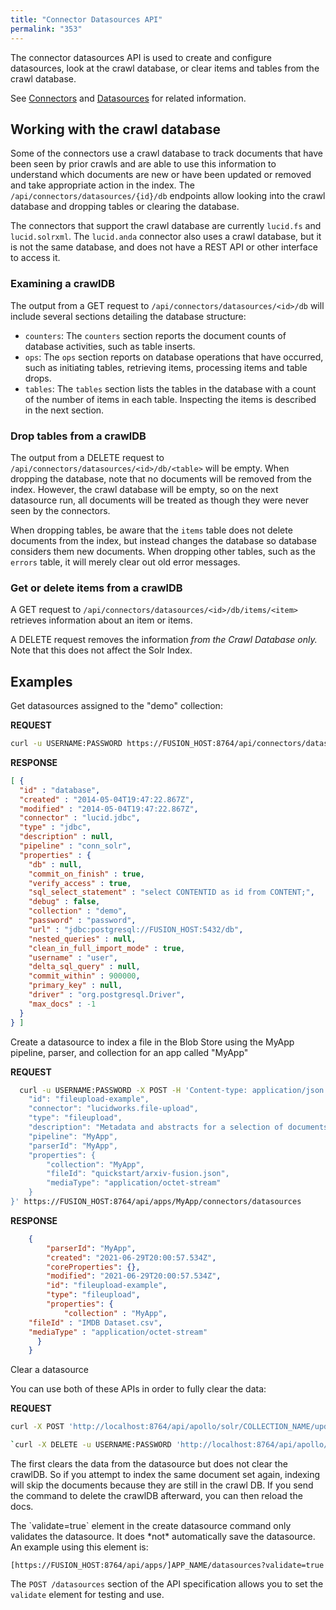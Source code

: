 ```yaml
---
title: "Connector Datasources API"
permalink: "353"
---
```


The connector datasources API is used to create and configure datasources, look at the crawl database, or clear items and tables from the crawl database.

See [Connectors](/fusion-connectors/2/index) and [Datasources](/fusion-server/4.2/163/index) for related information.

## Working with the crawl database

Some of the connectors use a crawl database to track documents that have been seen by prior crawls and are able to use this information to understand which documents are new or have been updated or removed and take appropriate action in the index. The `/api/connectors/datasources/{id}/db` endpoints allow looking into the crawl database and dropping tables or clearing the database.

The connectors that support the crawl database are currently `lucid.fs` and `lucid.solrxml`. The `lucid.anda` connector also uses a crawl database, but it is not the same database, and does not have a REST API or other interface to access it.

### Examining a crawlDB

The output from a GET request to `/api/connectors/datasources/<id>/db` will include several sections detailing the database structure:

* `counters`: The `counters` section reports the document counts of database activities, such as table inserts.
* `ops`: The `ops` section reports on database operations that have occurred, such as initiating tables, retrieving items, processing items and table drops.
* `tables`: The `tables` section lists the tables in the database with a count of the number of items in each table. Inspecting the items is described in the next section.

### Drop tables from a crawlDB

The output from a DELETE request to `/api/connectors/datasources/<id>/db/<table>` will be empty. When dropping the database, note that no documents will be removed from the index. However, the crawl database will be empty, so on the next datasource run, all documents will be treated as though they were never seen by the connectors.

When dropping tables, be aware that the `items` table does not delete documents from the index, but instead changes the database so database considers them new documents. When dropping other tables, such as the `errors` table, it will merely clear out old error messages.

### Get or delete items from a crawlDB

A GET request to `/api/connectors/datasources/<id>/db/items/<item>` retrieves information about an item or items.

A DELETE request removes the information *from the Crawl Database only.* Note that this does not affect the Solr Index.

## Examples

Get datasources assigned to the "demo" collection:

**REQUEST**

```bash
curl -u USERNAME:PASSWORD https://FUSION_HOST:8764/api/connectors/datasources?collection=demo
```

**RESPONSE**

```json
[ {
  "id" : "database",
  "created" : "2014-05-04T19:47:22.867Z",
  "modified" : "2014-05-04T19:47:22.867Z",
  "connector" : "lucid.jdbc",
  "type" : "jdbc",
  "description" : null,
  "pipeline" : "conn_solr",
  "properties" : {
    "db" : null,
    "commit_on_finish" : true,
    "verify_access" : true,
    "sql_select_statement" : "select CONTENTID as id from CONTENT;",
    "debug" : false,
    "collection" : "demo",
    "password" : "password",
    "url" : "jdbc:postgresql://FUSION_HOST:5432/db",
    "nested_queries" : null,
    "clean_in_full_import_mode" : true,
    "username" : "user",
    "delta_sql_query" : null,
    "commit_within" : 900000,
    "primary_key" : null,
    "driver" : "org.postgresql.Driver",
    "max_docs" : -1
  }
} ]
```

Create a datasource to index a file in the Blob Store using the MyApp pipeline, parser, and collection for an app called "MyApp"

**REQUEST**

```bash
  curl -u USERNAME:PASSWORD -X POST -H 'Content-type: application/json' -d '{
    "id": "fileupload-example",
    "connector": "lucidworks.file-upload",
    "type": "fileupload",
    "description": "Metadata and abstracts for a selection of documents in arXiv.org",
    "pipeline": "MyApp",
    "parserId": "MyApp",
    "properties": {
        "collection": "MyApp",
        "fileId": "quickstart/arxiv-fusion.json",
        "mediaType": "application/octet-stream"
    }
}' https://FUSION_HOST:8764/api/apps/MyApp/connectors/datasources
```

**RESPONSE**

```json
    {
        "parserId": "MyApp",
        "created": "2021-06-29T20:00:57.534Z",
        "coreProperties": {},
        "modified": "2021-06-29T20:00:57.534Z",
        "id": "fileupload-example",
        "type": "fileupload",
        "properties": {
            "collection" : "MyApp",
    "fileId" : "IMDB Dataset.csv",
    "mediaType" : "application/octet-stream"
      }
    }
```

Clear a datasource

You can use both of these APIs in order to fully clear the data:

**REQUEST**

```bash
curl -X POST 'http://localhost:8764/api/apollo/solr/COLLECTION_NAME/update?commit=true' -H 'Content-Type: application/json' --data-binary '{"delete":{"query":"_lw_data_source_s:DATASOURCENAME"}}'

`curl -X DELETE -u USERNAME:PASSWORD 'http://localhost:8764/api/apollo/connectors/datasources/DATASOURCENAME/db' `
```

The first clears the data from the datasource but does not clear the crawlDB. So if you attempt to index the same document set again, indexing will skip the documents because they are still in the crawl DB. If you send the command to delete the crawlDB afterward, you can then reload the docs.

<Warning>
The `validate=true` element in the create datasource command only validates the datasource. It does *not* automatically save the datasource. An example using this element is:

`[https://FUSION_HOST:8764/api/apps/]APP_NAME/datasources?validate=true`

The `POST /datasources` section of the API specification allows you to set the `validate` element for testing and use.
</Warning>

